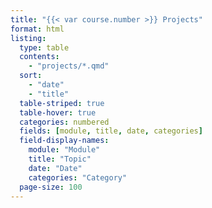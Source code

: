```yaml
---
title: "{{< var course.number >}} Projects"
format: html
listing:
  type: table
  contents:
    - "projects/*.qmd"
  sort:
    - "date"
    - "title"
  table-striped: true
  table-hover: true
  categories: numbered
  fields: [module, title, date, categories]
  field-display-names: 
    module: "Module"
    title: "Topic"
    date: "Date"
    categories: "Category"
  page-size: 100
---
```


